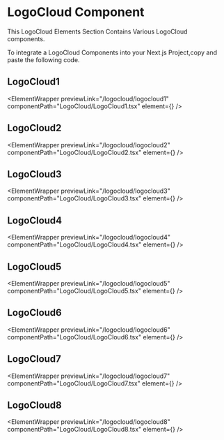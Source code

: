 
# LogoCloud Component

This LogoCloud Elements Section Contains Various LogoCloud components.

To integrate a LogoCloud Components into your Next.js Project,copy and paste the following code.

## LogoCloud1

<ElementWrapper
  previewLink="/logocloud/logocloud1"
  componentPath="LogoCloud/LogoCloud1.tsx"
  element={<LogoCloud1 />}
/>

## LogoCloud2

<ElementWrapper
  previewLink="/logocloud/logocloud2"
  componentPath="LogoCloud/LogoCloud2.tsx"
  element={<LogoCloud2 />}
/>

## LogoCloud3

<ElementWrapper
  previewLink="/logocloud/logocloud3"
  componentPath="LogoCloud/LogoCloud3.tsx"
  element={<LogoCloud3 />}
/>

## LogoCloud4

<ElementWrapper
  previewLink="/logocloud/logocloud4"
  componentPath="LogoCloud/LogoCloud4.tsx"
  element={<LogoCloud4 />}
/>

## LogoCloud5

<ElementWrapper
  previewLink="/logocloud/logocloud5"
  componentPath="LogoCloud/LogoCloud5.tsx"
  element={<LogoCloud5 />}
/>

## LogoCloud6

<ElementWrapper
  previewLink="/logocloud/logocloud6"
  componentPath="LogoCloud/LogoCloud6.tsx"
  element={<LogoCloud6 />}
/>

## LogoCloud7

<ElementWrapper
  previewLink="/logocloud/logocloud7"
  componentPath="LogoCloud/LogoCloud7.tsx"
  element={<LogoCloud7 />}
/>

## LogoCloud8

<ElementWrapper
  previewLink="/logocloud/logocloud8"
  componentPath="LogoCloud/LogoCloud8.tsx"
  element={<LogoCloud8 />}
/>
